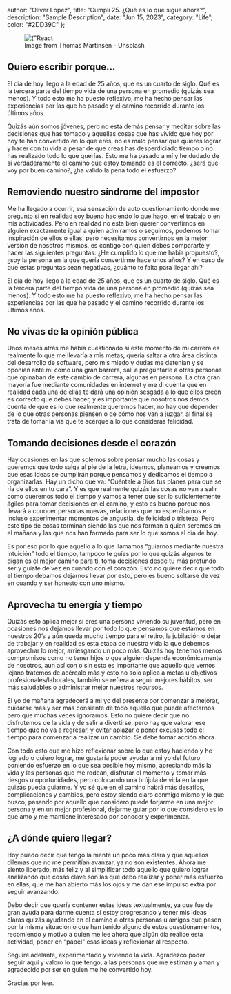 
  author: "Oliver Lopez",
  title: "Cumplí 25. ¿Qué es lo que sigue ahora?",
  description: "Sample Description",
  date: "Jun 15, 2023",
  category: "Life",
  color: "#2DD39C"
};


<figure className="md:px-5 md:mt-4 md:mb-5">
  <Image
    src={"/static/images/blog_img/search-filter-howto/coffee_cover.jpg"}
    alt={"React Hider"}
    layout="responsive"
    width={2480}
    height={1530}
  />
  <figcaption className="text-center text-gray-400 dark:text-gray-300 text-xs pt-2">
    Image from Thomas Martinsen - Unsplash
  </figcaption>
</figure>

<h2 className="mt-8 mb-4 text-2xl font-bold">Quiero escribir porque…</h2>

<p className="break-words text-md text-left leading-relaxed text-gray-700 dark:text-white">
  El día de hoy llego a la edad de 25 años, que es un cuarto de siglo. Qué es la tercera parte del tiempo vida de una persona en promedio (quizás sea menos). 
  Y todo esto me ha puesto reflexivo, me ha hecho pensar las experiencias por las que he pasado y el camino recorrido durante los últimos años.
</p>

<p className="break-words text-md text-left leading-relaxed text-gray-700 dark:text-white">
  Quizás aún somos jóvenes, pero no está demás pensar y meditar sobre las decisiones que has tomado y aquellas cosas que has vivido que hoy por hoy te han convertido en lo que eres, 
  no es malo pensar que quieres lograr y hacer con tu vida a pesar de que creas has desperdiciado tiempo o no has realizado todo lo que querías. Esto me ha pasado a mí y he dudado de si 
  verdaderamente el camino que estoy tomando es el correcto. ¿será que voy por buen camino?, ¿ha valido la pena todo el esfuerzo?
</p>

<h2 className="mt-8 mb-4 text-2xl font-bold">Removiendo nuestro síndrome del impostor</h2>

<p className="break-words text-md text-left leading-relaxed text-gray-700 dark:text-white">
  Me ha llegado a ocurrir, esa sensación de auto cuestionamiento donde me pregunto si en realidad soy bueno haciendo lo que hago, en el trabajo o en mis actividades. 
  Pero en realidad no esta bien querer convertirnos en alguien exactamente igual a quien admiramos o seguimos, podemos tomar inspiración de ellos o ellas, pero necesitamos 
  convertirnos en la mejor versión de nosotros mismos, es contigo con quien debes compararte y hacer las siguientes preguntas: ¿He cumplido lo que me había propuesto?,
   ¿soy la persona en la que quería convertirme hace unos años? Y en caso de que estas preguntas sean negativas, ¿cuánto te falta para llegar ahí?
</p>

<p className="break-words text-md text-left leading-relaxed text-gray-700 dark:text-white">
  El día de hoy llego a la edad de 25 años, que es un cuarto de siglo. Qué es la tercera parte del tiempo vida de una persona en promedio (quizás sea menos). 
  Y todo esto me ha puesto reflexivo, me ha hecho pensar las experiencias por las que he pasado y el camino recorrido durante los últimos años.
</p>

<h2 className="mt-8 mb-4 text-2xl font-bold">No vivas de la opinión pública</h2>

<p className="break-words text-md text-left leading-relaxed text-gray-700 dark:text-white">
  Unos meses atrás me había cuestionado si este momento de mi carrera es realmente lo que me llevaría a mis metas, quería saltar a otra área distinta del desarrollo de software, 
  pero mis miedo y dudas me detenían y se oponían ante mi como una gran barrera, salí a preguntarle a otras personas que opinaban de este cambio de carrera, algunas en persona.  
  La otra gran mayoría fue mediante comunidades en internet y me di cuenta que en realidad cada una de ellas te dará una opinión sesgada a lo que ellos creen es correcto que debes hacer, 
  y es importante que nosotros nos demos cuenta de que es lo que realmente queremos hacer, no hay que depender de lo que otras personas piensen o de cómo nos van a juzgar, 
  al final se trata de tomar la vía que te acerque a lo que consideras felicidad.
</p>

<h2 className="mt-8 mb-4 text-2xl font-bold">Tomando decisiones desde el corazón </h2>

<p className="break-words text-md text-left leading-relaxed text-gray-700 dark:text-white">
  Hay ocasiones en las que solemos sobre pensar mucho las cosas y queremos que todo salga al pie de la letra, ideamos, planeamos y creemos que esas ideas se cumplirán porque pensamos 
  y dedicamos el tiempo a organizarlas. Hay un dicho que va: “Cuéntale a Dios tus planes para que se ría de ellos en tu cara”. Y es que realmente quizás las cosas no van a salir como 
  queremos todo el tiempo y vamos a tener que ser lo suficientemente ágiles para tomar decisiones en el camino, y esto es bueno porque nos llevará a conocer personas nuevas, 
  relaciones que no esperábamos e incluso experimentar momentos de angustia, de felicidad o tristeza. Pero este tipo de cosas terminan siendo las que nos forman a quien seremos en el mañana 
  y las que nos han formado para ser lo que somos el día de hoy.
</p>

<p className="break-words text-md text-left leading-relaxed text-gray-700 dark:text-white">
  Es por eso por lo que aquello a lo que llamamos “guiarnos mediante nuestra intuición” todo el tiempo, tampoco te guíes por lo que quizás algunos te digan es el mejor camino para ti, 
  toma decisiones desde tu más profundo ser y guíate de vez en cuando con el corazón. Esto no quiere decir que todo el tiempo debamos dejarnos llevar por esto, pero es bueno soltarse 
  de vez en cuando y ser honesto con uno mismo.
</p>

<h2 className="mt-8 mb-4 text-2xl font-bold">Aprovecha tu energía y tiempo</h2>

<p className="break-words text-md text-left leading-relaxed text-gray-700 dark:text-white">
  Quizás esto aplica mejor si eres una persona viviendo su juventud, pero en ocasiones nos dejamos llevar por todo lo que pensamos que estamos en nuestros 20’s y aún queda mucho tiempo para el retiro, 
  la jubilación o dejar de trabajar y en realidad es esta etapa de nuestra vida la que debemos aprovechar lo mejor, arriesgando un poco más. Quizás hoy tenemos menos compromisos como no tener hijos o 
  que alguien dependa económicamente de nosotros, aun así con o sin esto es importante que aquello que vemos lejano tratemos de acércalo más y esto no solo aplica a metas u objetivos profesionales/laborales, 
  también se refiera a seguir mejores hábitos, ser más saludables o administrar mejor nuestros recursos. 
</p>

<p className="break-words text-md text-left leading-relaxed text-gray-700 dark:text-white">
  El yo de mañana agradecerá a mi yo del presente por comenzar a mejorar, cuidarse más y ser más consiente de todo aquello que puede afectarnos pero que muchas veces ignoramos. 
  Esto no quiere decir que no disfrutemos de la vida y de salir a divertirse, pero hay que valorar ese tiempo que no va a regresar, y evitar aplazar o poner excusas todo 
  el tiempo para comenzar a realizar un cambio. Se debe tomar acción ahora.
</p>

<p className="break-words text-md text-left leading-relaxed text-gray-700 dark:text-white">
  Con todo esto que me hizo reflexionar sobre lo que estoy haciendo y he logrado o quiero lograr, me gustaría poder ayudar a mi yo del futuro poniendo esfuerzo en lo que sea posible hoy mismo, 
  apreciando más la vida y las personas que me rodean, disfrutar el momento y tomar más riesgos u oportunidades, pero colocando una brújula de vida en la que quizás pueda guiarme. 
  Y yo sé que en el camino habrá más desafíos, complicaciones y cambios, pero estoy siendo claro conmigo mismo y lo que busco, pasando por aquello que considero puede forjarme 
  en una mejor persona y en un mejor profesional, dejarme guiar por lo que considero es lo que amo y me mantiene interesado por conocer y experimentar. 
</p>

<h2 className="mt-8 mb-4 text-2xl font-bold">¿A dónde quiero llegar?</h2>

<p className="break-words text-md text-left leading-relaxed text-gray-700 dark:text-white">
 Hoy puedo decir que tengo la mente un poco más clara y que aquellos dilemas que no me permitían avanzar, ya no son existentes. Ahora me siento liberado, 
 más feliz y al simplificar todo aquello que quiero lograr analizando que cosas clave son las que debo realizar y poner más esfuerzo en ellas, que me han 
 abierto más los ojos y me dan ese impulso extra por seguir avanzando. 
</p>

<p className="break-words text-md text-left leading-relaxed text-gray-700 dark:text-white">
 Debo decir que quería contener estas ideas textualmente, ya que fue de gran ayuda para darme cuenta si estoy progresando y tener mis ideas claras quizás 
 ayudando en el camino a otras personas u amigos que pasen por la misma situación o que han tenido alguno de estos cuestionamientos, recomiendo y motivo a 
 quien me lee ahora que algún día realice esta actividad, poner en “papel” esas ideas y reflexionar al respecto. 
</p>

<p className="break-words text-md text-left leading-relaxed text-gray-700 dark:text-white">
  Seguiré adelante, experimentado y viviendo la vida. Agradezco poder seguir aquí y valoro lo que tengo, a las personas que me estiman 
  y aman y agradecido por ser en quien me he convertido hoy.
</p>

<p className="break-words text-md text-left leading-relaxed text-gray-700 dark:text-white">
  Gracias por leer.
</p>